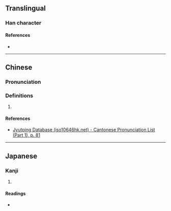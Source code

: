 {{character info}}
==Translingual==

===Han character===
{{Han char|rn=30|rad=口|as=09|sn=12|four=61060|canj=RMWL|ids=⿰口面}}

====References====
* {{Han ref|kx=0198.260|dkj=03942|dj=0420.140|hdz=10652.050|uh=5595|ud=21909|bh=D879|bd=55417}}

----

==Chinese==
{{zh-forms}}

===Pronunciation===
{{zh-pron
|m=miǎn,hé,xuǎn,yuán
|m-s=
|dg=
|c=min5
|c-t=
|g=
|h=pfs=
|j=
|mb=
|md=
|mn=
|mn-t=
|w=
|x=
|mc=y
|oc=y
|cat=n
}}

===Definitions===
{{zh-hanzi}}

# {{rfdef|zh}}

====References====
* [http://www.iso10646hk.net/jp/document/download.jsp Jyutping Database (iso10646hk.net) - Cantonese Pronunciation List (Part 1), p. 81]

----

==Japanese==

===Kanji===
{{ja-kanji|grade=|rs=口09}}

# {{rfdef|ja|sort=口09}}

====Readings====
* {{ja-readings|on=[[べん]] (ben), [[めん]] (men)|kun=}}